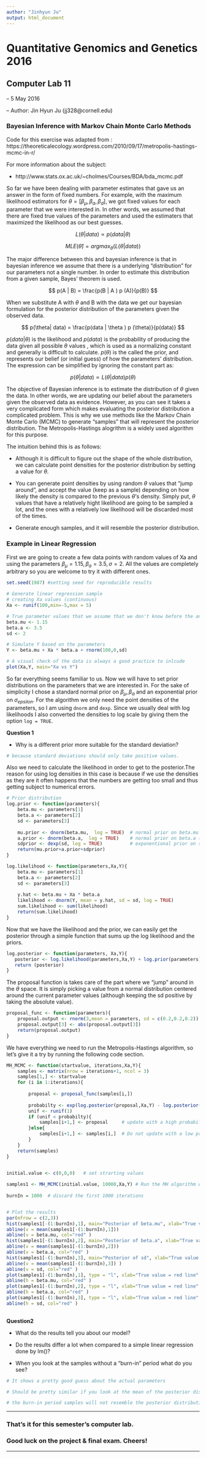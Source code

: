 ```yaml
---
author: "Jinhyun Ju"
output: html_document
---
```


Quantitative Genomics and Genetics 2016
======

Computer Lab 11
------

-- 5 May 2016

-- Author: Jin Hyun Ju (jj328@cornell.edu)

### Bayesian Inference with Markov Chain Monte Carlo Methods

Code for this exercise was adapted from :
https://theoreticalecology.wordpress.com/2010/09/17/metropolis-hastings-mcmc-in-r/

For more information about the subject:

+ http://www.stats.ox.ac.uk/~cholmes/Courses/BDA/bda_mcmc.pdf

So far we have been dealing with parameter estimates that gave us an answer in the form of fixed numbers. For example, with the maximum likelihood estimators for $\theta = [\beta_{\mu}, \beta_a,\beta_d]$, we got fixed values for each parameter that we were interested in. In other words, we assumed that there are fixed true values of the parameters and used the estimaters that maximized the likelihood as our best guesses.

$$ L(\theta | data) \propto p(data | \theta) $$

$$ MLE(\hat{\theta}) = argmax_{\theta}(L(\theta | data)) $$

The major difference between this and bayesian inference is that in bayesian inference we assume that there is a underlying "distribution" for our parameters not a single number. In order to estimate this distribution from a given sample, Bayes' theorem is used. 

$$ p(A | B) = \frac{p(B | A ) p (A)}{p(B)} $$

When we substitute A with $\theta$ and B with the data we get our bayesian formulation for the posterior distribution of the parameters given the observed data. 

$$ p(\theta| data) = \frac{p(data | \theta ) p (\theta)}{p(data)} $$

$p(data | \theta)$ is the likelihood and $p(data)$ is the probability of producing the data given all possible $\theta$ values , which is used as a normalizing constant and generally is difficult to calculate. $p(\theta)$ is the called the prior, and represents our belief (or initial guess) of how the parameters' distribution. The expression can be simplified by ignoring the constant part as:

$$ p(\theta| data) \propto L(\theta | data ) p (\theta) $$

The objective of Bayesian inference is to estimate the distribution of $\theta$ given the data. In other words, we are updating our belief about the parameters given the observed data as evidence. However, as you can see it takes a very complicated form which makes evaluating the posterior distribution a complicated problem. This is why we use methods like the Markov Chain Monte Carlo (MCMC) to generate "samples" that will represent the posterior distribution. The Metropolis-Hastings alogrithm is a widely used algorithm for this purpose. 

The intuition behind this is as follows:

+ Although it is difficult to figure out the shape of the whole distribution, we can calculate point densities for the posterior distribution by setting a value for $\theta$.

+ You can generate point densities by using random $\theta$ values that "jump around", and accept the value (keep as a sample) depending on how likely the density is compared to the previous $\theta$'s density. Simply put, $\theta$ values that have a relatively hight likelihood are going to be sampled a lot, and the ones with a relatively low likelihood will be discarded most of the times.

+ Generate enough samples, and it will resemble the posterior distribution.

### Example in Linear Regression

First we are going to create a few data points with random values of Xa and using the parameters $\beta_{\mu} = 1.15, \beta_a = 3.5, \sigma = 2$. All the values are completely arbitrary so you are welcome to try it with different ones.

```r

set.seed(1987) #setting seed for reproducible results

# Generate linear regression sample
# creating Xa values (continuous)
Xa <- runif(100,min=-5,max = 5)

# True parameter values that we assume that we don't know before the analysis.
beta.mu <- 1.15
beta.a <- 3.5
sd <- 2

# Simulate Y based on the parameters
Y <- beta.mu + Xa * beta.a + rnorm(100,0,sd)

# A visual check of the data is always a good practice to inlcude
plot(Xa,Y, main="Xa vs Y")

```

So far everything seems familiar to us. Now we will have to set prior distributions on the parameters that we are interested in. For the sake of simplicity I chose a standard normal prior on $\beta_{\mu},\beta_a$ and an exponential prior on $\sigma_{epsilon}$. For the algorithm we only need the point densities of the parameters, so I am using `dnorm` and `dexp`. Since we usually deal with log likelihoods I also converted the densities to log scale by giving them the option `log = TRUE`.

**Question 1**

+ Why is a different prior more suitable for the standard deviation?

```r

# because standard deviations should only take positive values. 

```

Also we need to calculate the likelihood in order to get to the posterior.The reason for using log densities in this case is because if we use the densities as they are it often happens that the numbers are getting too small and thus getting subject to numerical errors. 


```r

# Prior distribution
log.prior <- function(parameters){
    beta.mu <- parameters[1]
    beta.a <- parameters[2]
    sd <- parameters[3]
    
    mu.prior <- dnorm(beta.mu,  log = TRUE)  # normal prior on beta.mu (mean 0, sd = 1)
    a.prior <- dnorm(beta.a,  log = TRUE)    # normal prior on beta.a (mean 0, sd = 1)
    sdprior <- dexp(sd, log = TRUE)          # exponentional prior on sd
    return(mu.prior+a.prior+sdprior)
}

log.likelihood <- function(parameters,Xa,Y){
    beta.mu <- parameters[1]
    beta.a <- parameters[2]
    sd <- parameters[3]
     
    y.hat <- beta.mu + Xa * beta.a
    likelihood <- dnorm(Y, mean = y.hat, sd = sd, log = TRUE)
    sum.likelihood <- sum(likelihood)
    return(sum.likelihood)   
}

```


Now that we have the likelihood and the prior, we can easily get the posterior through a simple function that sums up the log likelihood and the priors. 


```r

log.posterior <- function(parameters, Xa,Y){
   posterior <- log.likelihood(parameters,Xa,Y) + log.prior(parameters)
   return (posterior)
}

```

The proposal function is takes care of the part where we "jump" around in the $\theta$ space. It is simply picking a value from a normal distribution centered around the current parameter values (although keeping the sd positive by taking the absolute value).

```r
proposal_func <- function(parameters){
    proposal.output <- rnorm(3,mean = parameters, sd = c(0.2,0.2,0.2)) # why do we need an abs for the sd?
    proposal.output[3] <- abs(proposal.output[3])
    return(proposal.output) 
}
```

We have everything we need to run the Metropolis-Hastings algorithm, so let's give it a try by running the following code section. 


```r
MH_MCMC <- function(startvalue, iterations,Xa,Y){
    samples <- matrix(nrow = iterations+1, ncol = 3)
    samples[1,] <- startvalue
    for (i in 1:iterations){
      
        proposal <- proposal_func(samples[i,])
        
        probabilty <- exp(log.posterior(proposal,Xa,Y) - log.posterior(samples[i,],Xa,Y))
        unif <- runif(1)
        if (unif < probabilty){
            samples[i+1,] <- proposal     # update with a high probability
        }else{ 
            samples[i+1,] <- samples[i,]  # Do not update with a low probability
        }
    }
    return(samples)
}
 

initial.value <- c(0,0,0)   # set strarting values

samples1 <- MH_MCMC(initial.value, 10000,Xa,Y) # Run the MH algorithm with 10000 iterations
 
burnIn = 1000  # discard the first 1000 iterations 


# Plot the results
par(mfrow = c(2,3))
hist(samples1[-(1:burnIn),1], main="Posterior of beta.mu", xlab="True value = red line" )
abline(v = mean(samples1[-(1:burnIn),1]))
abline(v = beta.mu, col="red" )
hist(samples1[-(1:burnIn),2], main="Posterior of beta.a", xlab="True value = red line")
abline(v = mean(samples1[-(1:burnIn),2]))
abline(v = beta.a, col="red" )
hist(samples1[-(1:burnIn),3], main="Posterior of sd", xlab="True value = red line")
abline(v = mean(samples1[-(1:burnIn),3]) )
abline(v = sd, col="red" )
plot(samples1[-(1:burnIn),1], type = "l", xlab="True value = red line" , main = "samples1 values of beta.mu")
abline(h = beta.mu, col="red" )
plot(samples1[-(1:burnIn),2], type = "l", xlab="True value = red line" , main = "samples1 values of beta.a")
abline(h = beta.a, col="red" )
plot(samples1[-(1:burnIn),3], type = "l", xlab="True value = red line" , main = "samples1 values of sd")
abline(h = sd, col="red" )
 

```

**Question2**

+ What do the results tell you about our model? 

+ Do the results differ a lot when compared to a simple linear regression done by lm()?

+ When you look at the samples without a "burn-in" period what do you see?

```r

# It shows a pretty good guess about the actual parameters

# Should be pretty similar if you look at the mean of the posterior distribution

# the burn-in period samples will not resemble the posterior distribution well, so taking them out is a good idea.

```

***
### That's it for this semester's computer lab. 
### Good luck on the project & final exam. Cheers!
***

